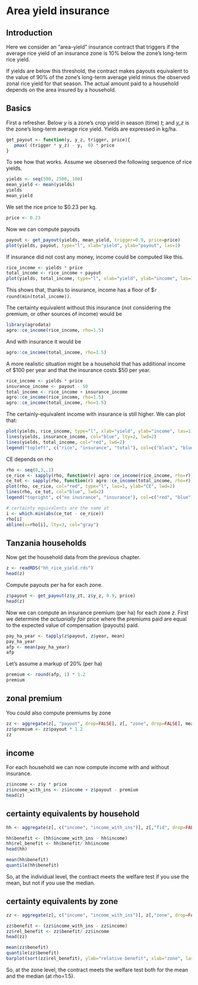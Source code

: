 
# Area yield insurance

## Introduction 

Here we consider an "area-yield" insurance contract that triggers if the average rice yield of an insurance zone is 10% below the zone's long-term rice yield. 

If yields are below this threshold, the contract makes payouts equivalent to the value of 90% of the zone's long-term average yield minus the observed zonal rice yield for that season. The actual amount paid to a household depends on the area insured by a household. 


## Basics

First a refresher. Below *y* is a zone's crop yield in season (time)  *t*; and *y_z* is the zone's long-term average rice yield. Yields are expressed in kg/ha. 

```r
get_payout <- function(y, y_z, trigger, price){
   pmax( (trigger * y_z) - y,  0) * price
}
```

To see how that works. Assume we observed the following sequence of rice yields.

```r
yields <- seq(500, 2500, 100)
mean_yield <- mean(yields)
yields
mean_yield
```

We set the rice price to $0.23 per kg.
```r
price <- 0.23
```

Now we can compute payouts

```r
payout <- get_payout(yields, mean_yield, trigger=0.9, price=price)
plot(yields, payout, type="l", xlab="yield", ylab="payout", las=1)
```

If insurance did not cost any money, income could be computed like this.

```r
rice_income <- yields * price
total_income <- rice_income + payout
plot(yields, total_income, type="l", xlab="yield", ylab="income", las=1)
```

This shows that, thanks to insurance, income has a floor of $`r round(min(total_income))`. 

The certainty equivalent without this insurance (not considering the premium, or other sources of income) would be

```r
library(agrodata)
agro::ce_income(rice_income, rho=1.5)
```

And with insurance it would be
```r
agro::ce_income(total_income, rho=1.5)
```

A more realistic situation might be a household that has additional income of $100 per year and that the insurance costs $50 per year.

```r
rice_income <- yields * price
insurance_income <- payout - 50
total_income <- rice_income + insurance_income
agro::ce_income(rice_income, rho=1.5)
agro::ce_income(total_income, rho=1.5)
```

The certainly-equivalent income with insurance is still higher. We can plot that:

```r
plot(yields, rice_income, type="l", xlab="yield", ylab="income", las=1, ylim=c(-60,600), lwd=2)
lines(yields, insurance_income, col="blue", lty=2, lwd=2)
lines(yields, total_income, col="red", lwd=2)
legend("topleft", c("rice", "insurance", "total"), col=c("black", "blue", "red"), lty=c(1,2,1), lwd=2)
```

CE depends on rho

```r
rho <- seq(0,3,.1)
ce_rice <- sapply(rho, function(r) agro::ce_income(rice_income, rho=r))
ce_tot <- sapply(rho, function(r) agro::ce_income(total_income, rho=r))
plot(rho, ce_rice, col="red", type="l", las=1, ylab="CE", lwd=2)
lines(rho, ce_tot, col="blue", lwd=2)
legend("topright", c("no inusrance", "insurance"), col=c("red", "blue"), lty=1, lwd=2 )

# certainty equivalents are the same at
i <- which.min(abs(ce_tot - ce_rice))
rho[i]
abline(v=rho[i], lty=3, col="gray")
```


## Tanzania households 

Now get the household data from the previous chapter.

```r
z <- readRDS("hh_rice_yield.rds")
head(z)
```

Compute payouts per ha for each zone.

```r
z$payout <- get_payout(z$y_zt, z$y_z, 0.9, price)
head(z)
```

Now we can compute an insurance premium (per ha) for each zone *z*. First we determine the *actuarially fair* price where the premiums paid are equal to the expected value of compensation (payouts) paid. 

```r
pay_ha_year <- tapply(z$payout, z$year, mean)
pay_ha_year
afp <- mean(pay_ha_year)
afp
```

Let's assume a markup of 20% (per ha)

```r
premium <- round(afp, 1) * 1.2
premium
```

## zonal premium

You could also compute premiums by zone 

```r
zz <- aggregate(z[, "payout", drop=FALSE], z[, "zone", drop=FALSE], mean)
zz$premium <- zz$payout * 1.2
zz
```


## income 

For each household we can now compute income with and without insurance. 

```r
z$income <- z$y * price
z$income_with_ins <- z$income + z$payout - premium
head(z)
```


## certainty equivalents by household

```r
hh <- aggregate(z[, c("income", "income_with_ins")], z[,"fid", drop=FALSE], function(i) agro::ce_income(i, 1.5))

hh$benefit <- (hh$income_with_ins - hh$income)
hh$rel_benefit <- hh$benefit/ hh$income
head(hh)

mean(hh$benefit)
quantile(hh$benefit)
```

So, at the individual level, the contract meets the welfare test if you use the mean, but not if you use the median. 



## certainty equivalents by zone

```r
zz <- aggregate(z[, c("income", "income_with_ins")], z[,"zone", drop=FALSE], function(i) agro::ce_income(i, 1.5))

zz$benefit <- (zz$income_with_ins - zz$income)
zz$rel_benefit <- zz$benefit/ zz$income
head(zz)

mean(zz$benefit)
quantile(zz$benefit)
barplot(sort(zz$rel_benefit), ylab="relative benefit", xlab="zone", las=1)
```

So, at the zone level, the contract meets the welfare test both for the mean and the median (at rho=1.5). 

